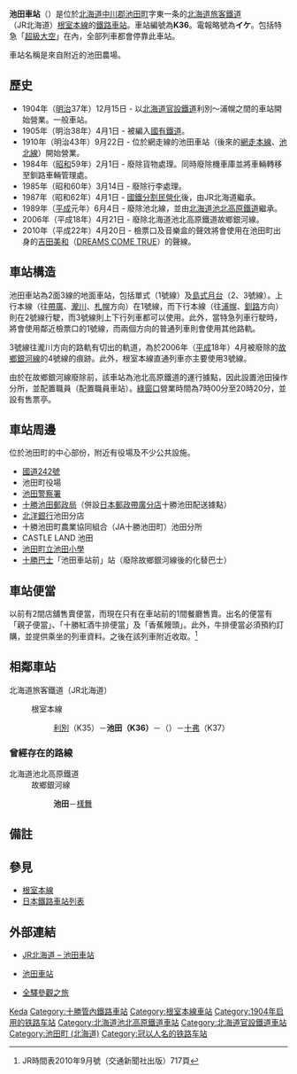 {{noteTA
|T=zh-tw:池田車站 (北海道);zh-hk:池田站 (北海道);
|1=zh-tw:池田車站;zh-hk:池田站;
|2=zh-tw:利別車站;zh-hk:利別站;
|3=zh-tw:十弗車站;zh-hk:十弗站;
}}
{{日本車站資訊
|公司色 = #2cb431
|文字色 = 
|站名 = 池田車站
|圖片 = Ikeda Sta. - panoramio.jpg
|pxl = 240px
|圖片說明 = 站台
|日文原名 = 池田
|平假名 = いけだ
|羅馬拼音 = Ikeda
|副站名 = 
|前一站 = K35 [[利別車站|利別]]
|前一站距離 = 3.5
|後一站距離 = 8.5
|後一站 = [[十弗車站|十弗]] K37
|電報略號 = イケ
|車站編號 = {{車站編號c|#8cc63e|K36}}
|停站路線數 = 
|所屬公司 = [[File:JR_logo_(hokkaido).svg|23px]][[北海道旅客鐵道|北海道旅客鐵道]]（JR北海道）
|所屬路線 = {{color|#8cc63e|■}}[[根室本線|根室本線]]
|距離 = 204.3
|起點站 = [[瀧川車站|瀧川]]
|所在地 = [[北海道|北海道]][[中川郡_(十勝支廳)|中川郡]][[池田町_(北海道)|池田町]]字東一条
|車站構造 = 地面車站
|月台配置 = 2面3線
|啟用年月日 = 1904年（[[明治|明治]]37年）12月15日
|廢站年月日 = 
|乘客人數 = 297
|上下車人次 = 
|統計年度 = 2012年
|轉車 = 
|備註 = 配置職員車站<br/>設有[[綠窗口|綠窗口]]
|全寬備註 = 
}}
{{日本車站資訊
|公司色 = #CCCCCC
|文字色 = #000000
|站名 = 池田車站
|日文原名 = 池田
|平假名 = いけだ
|羅馬拼音 = Ikeda
|前一站 = 
|前一站距離 = 
|後一站距離 = 5.7
|後一站 = [[樣舞車站|樣舞]]
|所屬公司 = [[北海道池北高原鐵道|北海道池北高原鐵道]]
|所屬路線 = [[故鄉銀河線|故鄉銀河線]]
|距離 = 0.0
|起點站 = 池田
|月台配置 = 專用4號線（使用3號線）
|啟用年月日 = 1910年（[[明治|明治]]43年）9月22日<br/>（網走線、後來的[[網走本線|網走本線]]、[[故鄉銀河線|池北線]]）
|廢站年月日 = 2006年（[[平成|平成]]18年）4月21日
|轉車 = {{color|lawngreen|■}}[[根室本線|根室本線]]
|備註 = 已廢除專用4號線
}}

'''池田車站'''（{{jpn|j=池田駅|hg=いけだえき|rm=Ikeda eki|f=y}}）是位於[[北海道|北海道]][[中川郡_(十勝支廳)|中川郡]][[池田町_(北海道)|池田町]]字東一条的[[北海道旅客鐵道|北海道旅客鐵道]]（JR北海道）[[根室本線|根室本線]]的[[鐵路車站|鐵路車站]]。車站編號為'''K36'''。電報略號為'''イケ'''。包括特急「[[超級大空號列車|超級大空]]」在內，全部列車都會停靠此車站。

車站名稱是來自附近的池田農場。

== 歷史 ==
* 1904年（[[明治|明治]]37年）12月15日 - 以[[北海道官設鐵道|北海道官設鐵道]]利別～浦幌之間的車站開始營業。一般車站。
* 1905年（明治38年）4月1日 - 被編入[[日本國有鐵道|國有鐵道]]。
* 1910年（明治43年）9月22日 - 位於網走線的池田車站（後來的[[網走本線|網走本線]]、[[北海道池北高原鐵道故鄉銀河線|池北線]]）開始營業。
* 1984年（[[昭和|昭和]]59年）2月1日 - 廢除貨物處理。同時廢除機車庫並將車輛轉移至釧路車輛管理處。
* 1985年（昭和60年）3月14日 - 廢除行李處理。
* 1987年（昭和62年）4月1日 - [[國鐵分割民營化|國鐵分割民營化]]後，由JR北海道繼承。
* 1989年（[[平成|平成]]元年）6月4日 - 廢除池北線，並由[[北海道池北高原鐵道|北海道池北高原鐵道]]繼承。
* 2006年（平成18年）4月21日 - 廢除北海道池北高原鐵道故鄉銀河線。
* 2010年（平成22年）4月20日 - 檢票口及音樂盒的聲效將會使用在池田町出身的[[吉田美和|吉田美和]]（[[DREAMS_COME_TRUE|DREAMS COME TRUE]]）的聲線。

== 車站構造 ==
池田車站為2面3線的地面車站，包括單式（1號線）及[[島式月台|島式月台]]（2、3號線）。上行本線（往[[帶廣車站|帶廣]]、[[瀧川車站|瀧川]]、[[札幌站|札幌]]方向）在1號線，而下行本線（往[[浦幌車站|浦幌]]、[[釧路車站|釧路]]方向）則在2號線行駛，而3號線則上下行列車都可以使用。此外，當特急列車行駛時，將會使用鄰近檢票口的1號線，而兩個方向的普通列車則會使用其他路軌。

3號線往瀧川方向的路軌有切出的軌道，為於2006年（[[平成|平成]]18年）4月被廢除的[[北海道池北高原鐵道故鄉銀河線|故鄉銀河線]]的4號線的痕跡。此外，根室本線直通列車亦主要使用3號線。

由於在故鄉銀河線廢除前，該車站為池北高原鐵道的運行據點，因此設置池田操作分所，並配置職員（配置職員車站）。[[綠窗口|綠窗口]]營業時間為7時00分至20時20分，並設有售票亭。

== 車站周邊 ==
位於池田町的中心部份，附近有役場及不少公共設施。
* [[國道242號|國道242號]]
* 池田町役場
* [[池田警察署|池田警察署]]
* [[十勝池田郵政局|十勝池田郵政局]]（併設[[日本郵政|日本郵政]][[帶廣郵政局|帶廣分店]]十勝池田配送據點）
* [[北洋銀行|北洋銀行]]池田分店
* 十勝池田町農業協同組合（JA十勝池田町）池田分所
* CASTLE LAND 池田
* [[池田町立池田小學|池田町立池田小學]]
* [[十勝巴士|十勝巴士]]「池田車站前」站（廢除故鄉銀河線後的化替巴士）

== 車站便當 ==
以前有2間店舖售賣便當，而現在只有在車站前的1間餐廳售賣。出名的便當有「親子便當」、「十勝紅酒牛排便當」及「香蕉饅頭」。此外，牛排便當必須預約訂購，並提供乘坐的列車資料。之後在該列車附近收取。<ref>JR時間表2010年9月號（交通新聞社出版）717頁</ref>

== 相鄰車站 ==
; 北海道旅客鐵道（JR北海道）
: {{color|#8cc63e|■}}根室本線
:: [[利別站|利別]]（K35）－'''池田（K36）'''－（{{link-ja|昭榮信號場|昭栄信号場}}）－[[十弗站|十弗]]（K37）

=== 曾經存在的路線 ===
; 北海道池北高原鐵道
: 故鄉銀河線
:: '''池田'''－[[樣舞站|樣舞]]

== 備註 ==
{{Reflist}}

== 參見 ==
* [[根室本線|根室本線]]
* [[日本鐵路車站列表|日本鐵路車站列表]]

== 外部連結 ==
* {{ja}}[http://www.jrhokkaido.co.jp/network/station/station.html#455 JR北海道 – 池田車站] {{Wayback|url=http://www.jrhokkaido.co.jp/network/station/station.html#455 |date=20190202042725 }}
* {{ja}}[http://www.mapion.co.jp/station/ST20033/ 池田車站] {{Wayback|url=http://www.mapion.co.jp/station/ST20033/ |date=20210204032816 }}
* {{ja}}[http://www.tsuchibuta.com/jr-hokkaido/nemuroline/31ikeda/31ikeda.htm 全驛參觀之旅] {{Wayback|url=http://www.tsuchibuta.com/jr-hokkaido/nemuroline/31ikeda/31ikeda.htm |date=20210204032837 }}

{{根室本線2}}
{{北海道池北高原鐵道故鄉銀河線}}

{{Commonscat|Ikeda Station (Hokkaidō)}}
{{DEFAULTSORT:Ikeda}}
[[Category:日本鐵路車站_I|Keda]]
[[Category:十勝管內鐵路車站|Category:十勝管內鐵路車站]]
[[Category:根室本線車站|Category:根室本線車站]]
[[Category:1904年启用的铁路车站|Category:1904年启用的铁路车站]]
[[Category:北海道池北高原鐵道車站|Category:北海道池北高原鐵道車站]]
[[Category:北海道官設鐵道車站|Category:北海道官設鐵道車站]]
[[Category:池田町_(北海道)|Category:池田町 (北海道)]]
[[Category:冠以人名的铁路车站|Category:冠以人名的铁路车站]]